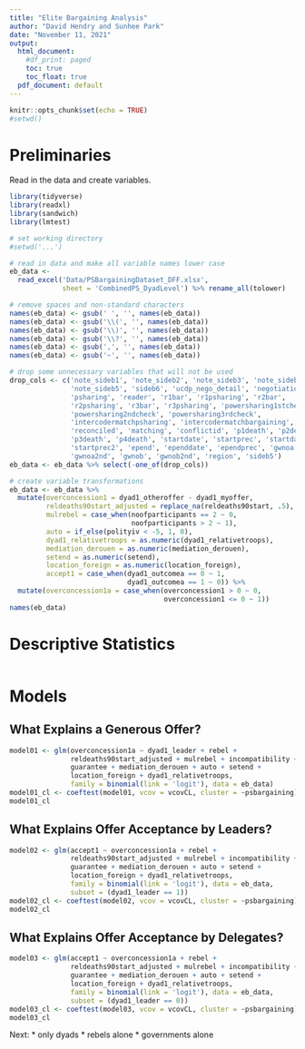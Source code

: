 ```yaml
---
title: "Elite Bargaining Analysis"
author: "David Hendry and Sunhee Park"
date: "November 11, 2021"
output:
  html_document:
    #df_print: paged
    toc: true
    toc_float: true
  pdf_document: default
---
```


```r
knitr::opts_chunk$set(echo = TRUE)
#setwd()
```

# Preliminaries

Read in the data and create variables.

```r
library(tidyverse)
library(readxl)
library(sandwich)
library(lmtest)

# set working directory
#setwd('...')

# read in data and make all variable names lower case
eb_data <-
  read_excel('Data/PSBargainingDataset_DFF.xlsx',
             sheet = 'CombinedPS_DyadLevel') %>% rename_all(tolower)

# remove spaces and non-standard characters
names(eb_data) <- gsub(' ', '', names(eb_data))
names(eb_data) <- gsub('\\(', '', names(eb_data))
names(eb_data) <- gsub('\\)', '', names(eb_data))
names(eb_data) <- gsub('\\?', '', names(eb_data))
names(eb_data) <- gsub(',', '', names(eb_data))
names(eb_data) <- gsub('~', '', names(eb_data))

# drop some unnecessary variables that will not be used
drop_cols <- c('note_sideb1', 'note_sideb2', 'note_sideb3', 'note_sideb4',
               'note_sideb5', 'sideb6', 'ucdp_nego_detail', 'negotiations',
               'psharing', 'reader', 'r1bar', 'r1psharing', 'r2bar',
               'r2psharing', 'r3bar', 'r3psharing', 'powersharing1stcheck',
               'powersharing2ndcheck', 'powersharing3rdcheck',
               'intercodermatchpsharing', 'intercodermatchbargaining', 
               'reconciled', 'matching', 'conflictid', 'p1death', 'p2death',
               'p3death', 'p4death', 'startdate', 'startprec', 'startdate2',
               'startprec2', 'epend', 'ependdate', 'ependprec', 'gwnoa',
               'gwnoa2nd', 'gwnob', 'gwnob2nd', 'region', 'sideb5')
eb_data <- eb_data %>% select(-one_of(drop_cols))

# create variable transformations
eb_data <- eb_data %>%
  mutate(overconcession1 = dyad1_otheroffer - dyad1_myoffer,
         reldeaths90start_adjusted = replace_na(reldeaths90start, .5),
         mulrebel = case_when(noofparticipants == 2 ~ 0,
                              noofparticipants > 2 ~ 1),
         auto = if_else(polityiv < -5, 1, 0),
         dyad1_relativetroops = as.numeric(dyad1_relativetroops),
         mediation_derouen = as.numeric(mediation_derouen),
         setend = as.numeric(setend),
         location_foreign = as.numeric(location_foreign),
         accept1 = case_when(dyad1_outcomea == 0 ~ 1,
                             dyad1_outcomea == 1 ~ 0)) %>%
  mutate(overconcession1a = case_when(overconcession1 > 0 ~ 0,
                                      overconcession1 <= 0 ~ 1))
names(eb_data)
```

# Descriptive Statistics
```r

```

# Models

## What Explains a Generous Offer?
```r
model01 <- glm(overconcession1a ~ dyad1_leader + rebel +
               reldeaths90start_adjusted + mulrebel + incompatibility + mulps +
               guarantee + mediation_derouen + auto + setend +
               location_foreign + dyad1_relativetroops,
               family = binomial(link = 'logit'), data = eb_data)
model01_cl <- coeftest(model01, vcov = vcovCL, cluster = ~psbargaining)
model01_cl
```

## What Explains Offer Acceptance by Leaders?
```r
model02 <- glm(accept1 ~ overconcession1a + rebel +
               reldeaths90start_adjusted + mulrebel + incompatibility + mulps +
               guarantee + mediation_derouen + auto + setend +
               location_foreign + dyad1_relativetroops,
               family = binomial(link = 'logit'), data = eb_data,
               subset = (dyad1_leader == 1))
model02_cl <- coeftest(model02, vcov = vcovCL, cluster = ~psbargaining)
model02_cl
```

## What Explains Offer Acceptance by Delegates?
```r
model03 <- glm(accept1 ~ overconcession1a + rebel +
               reldeaths90start_adjusted + mulrebel + incompatibility + mulps +
               guarantee + mediation_derouen + auto + setend +
               location_foreign + dyad1_relativetroops,
               family = binomial(link = 'logit'), data = eb_data,
               subset = (dyad1_leader == 0))
model03_cl <- coeftest(model03, vcov = vcovCL, cluster = ~psbargaining)
model03_cl
```




Next:
* only dyads
* rebels alone
* governments alone




























